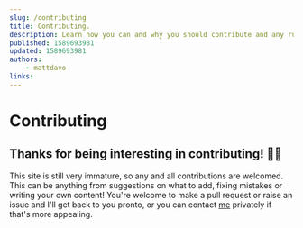 ```yaml
---
slug: /contributing
title: Contributing.
description: Learn how you can and why you should contribute and any rules about it.
published: 1589693981
updated: 1589693981
authors:
    - mattdavo
links:
---
```


# Contributing

## Thanks for being interesting in contributing! 🙏🏻

This site is still very immature, so any and all contributions are welcomed. This can be anything from suggestions on what to add, fixing mistakes or writing your own content! You're welcome to make a pull request or raise an issue and I'll get back to you pronto, or you can contact [me](https://mattdavo.com) privately if that's more appealing.
